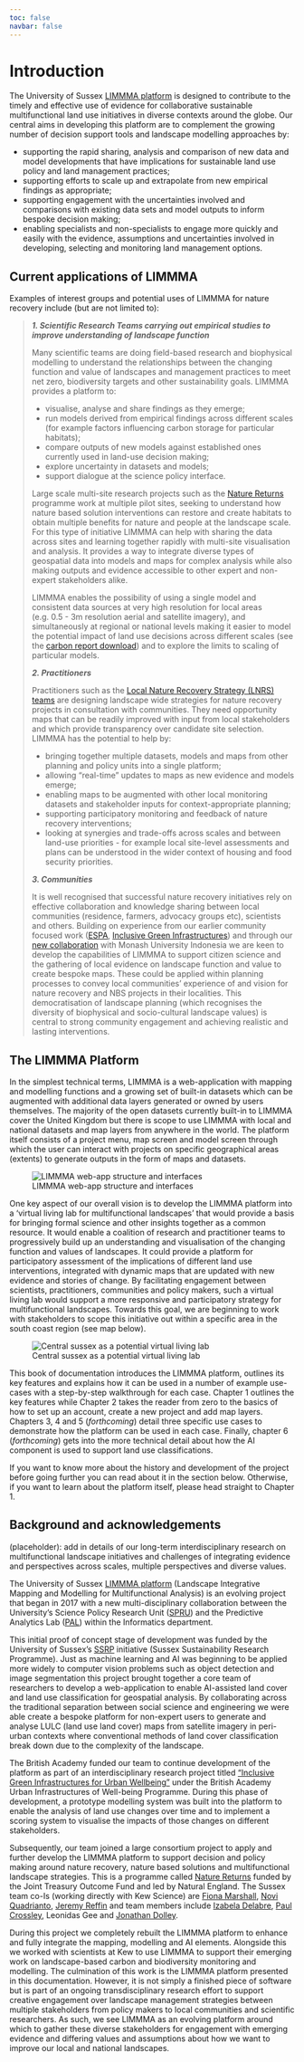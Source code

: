 ```yaml
---
toc: false
navbar: false
---
```


# Introduction {.unnumbered}

The University of Sussex [LIMMMA platform](https://landscapes.wearepal.ai/) is designed to contribute to the timely and effective use of evidence for collaborative sustainable multifunctional land use initiatives in diverse contexts around the globe. Our central aims in developing this platform are to complement the growing number of decision support tools and landscape modelling approaches by:

- supporting the rapid sharing, analysis and comparison of new data and model developments that have implications for sustainable land use  policy and land management practices;
- supporting efforts to scale up and extrapolate from new empirical findings as appropriate;
- supporting engagement with the uncertainties involved and comparisons with existing data sets and model outputs to inform bespoke decision making;
- enabling specialists and non-specialists to engage more quickly and easily with the evidence, assumptions and uncertainties involved in developing, selecting and monitoring land management options.

## Current applications of LIMMMA {.unnumbered}

Examples of interest groups and potential uses of LIMMMA for nature recovery include (but are not limited to):

> ***1. Scientific Research Teams carrying out empirical studies to improve understanding of landscape function***
>
> Many scientific teams are doing field-based research and biophysical modelling to understand the relationships between the changing function and value of landscapes and management practices to meet net zero, biodiversity targets and other sustainability goals. LIMMMA provides a platform to:
>
> - visualise, analyse and share findings as they emerge;
> - run models derived from empirical findings across different scales (for example factors influencing carbon storage for particular habitats);
> - compare outputs of new models against established ones currently used in land-use decision making;
> - explore uncertainty in datasets and models;
> - support dialogue at the science policy interface.
>
> Large scale multi-site research projects such as the [Nature Returns](https://publications.naturalengland.org.uk/publication/5924090708492288) programme work at multiple pilot sites, seeking to understand how nature based solution interventions can restore and create habitats to obtain multiple benefits for nature and people at the landscape scale. For this type of initiative LIMMMA can help with sharing the data across sites and learning together rapidly with multi-site visualisation and analysis. It provides a way to integrate diverse types of geospatial data into models and maps for complex analysis while also making outputs and evidence accessible to other expert and non-expert stakeholders alike. 
>
> LIMMMA enables the possibility of using a single model and consistent data sources at very high resolution for local areas (e.g. 0.5 - 3m resolution aerial and satellite imagery), and simultaneously at regional or national levels making it easier to model the potential impact of land use decisions across different scales (see the [carbon report download](files/Carbon_Project_March_2025_v0.3.pdf)) and to explore the limits to scaling of particular models.
>
> ***2. Practitioners***
>
> Practitioners such as the [Local Nature Recovery Strategy (LNRS) teams](https://www.sussexnaturerecovery.org.uk) are designing landscape wide strategies for nature recovery projects in consultation with communities. They need opportunity maps that can be readily improved with input from local stakeholders and which provide transparency over candidate site selection. LIMMMA has the potential to help by:
>
> - bringing together multiple datasets, models and maps from other planning and policy units into a single platform;
> - allowing "real-time" updates to maps as new evidence and models emerge; 
> - enabling maps to be augmented with other local monitoring datasets and stakeholder inputs for context-appropriate planning;
> - supporting participatory monitoring and feedback of nature recovery interventions;
> - looking at synergies and trade-offs across scales and between land-use priorities - for example local site-level assessments and plans can be understood in the wider context of housing and food security priorities.
>
> ***3. Communities***
>
> It is well recognised that successful nature recovery initiatives rely on effective collaboration and knowledge sharing between local communities (residence, farmers, advocacy groups etc), scientists and others. Building on experience from our earlier community focused work ([ESPA](https://www.espa.ac.uk/projects/ne-l001292-1), [Inclusive Green Infrastructures](https://agri-food-transformations.netlify.app/)) and through our [new collaboration](https://www.gcbc.org.uk/project/exploring-sustainable-land-use-pathways-for-ecosystems-food-security-and-poverty-alleviation-opportunities-for-indonesias-food-estate-programme/) with Monash University Indonesia we are keen to develop the capabilities of LIMMMA to support citizen science and the gathering of local evidence on landscape function and value to create bespoke maps. These could be applied within planning processes to convey local communities' experience of and vision for nature recovery and NBS projects in their localities. This democratisation of landscape planning (which recognises the diversity of biophysical and socio-cultural landscape values) is central to strong community engagement and achieving realistic and lasting interventions.

## The LIMMMA Platform

In the simplest technical terms, LIMMMA is a web-application with mapping and modelling functions and a growing set of built-in datasets which can be augmented with additional data layers generated or owned by users themselves. The majority of the open datasets currently built-in to LIMMMA cover the United Kingdom but there is scope to use LIMMMA with local and national datasets and map layers from anywhere in the world. The platform itself consists of a project menu, map screen and model screen through which the user can interact with projects on specific geographical areas (extents) to generate outputs in the form of maps and datasets.

![LIMMMA web-app structure and interfaces](images/project-extent-map-model-output.png)

One key aspect of our overall vision is to develop the LIMMMA platform into a 'virtual living lab for multifunctional landscapes' that would provide a basis for bringing formal science and other insights together as a common resource. It would enable a coalition of research and practitioner teams to progressively build up an understanding and visualisation of the changing function and values of landscapes. It could provide a platform for participatory assessment of the implications of different land use interventions, integrated with dynamic maps that are updated with new evidence and stories of change. By facilitating engagement between scientists, practitioners, communities and policy makers, such a virtual living lab would support a more responsive and participatory strategy for multifunctional landscapes. Towards this goal, we are beginning to work with stakeholders to scope this initiative out within a specific area in the south coast region (see map below).

![Central sussex as a potential virtual living lab](images/index-intro/central-sussex.png)

This book of documentation introduces the LIMMMA platform, outlines its key features and explains how it can be used in a number of example use-cases with a step-by-step walkthrough for each case.
Chapter 1 outlines the key features while Chapter 2 takes the reader from zero to the basics of how to set up an account, create a new project and add map layers.
Chapters 3, 4 and 5 (*forthcoming*) detail three specific use cases to demonstrate how the platform can be used in each case.
Finally, chapter 6 (*forthcoming*) gets into the more technical detail about how the AI component is used to support land use classifications.

If you want to know more about the history and development of the project before going further you can read about it in the section below. Otherwise, if you want to learn about the platform itself, please head straight to Chapter 1.

## Background and acknowledgements {.unnumbered}

(placeholder): add in details of our long-term interdisciplinary research on multifunctional landscape initiatives and challenges of integrating evidence and perspectives across scales, multiple perspectives and diverse values.

The University of Sussex [LIMMMA platform](https://landscapes.wearepal.ai/) (Landscape Integrative Mapping and Modelling for Multifunctional Analysis) is an evolving project that began in 2017 with a new multi-disciplinary collaboration between the University's Science Policy Research Unit ([SPRU](https://www.sussex.ac.uk/business-school/people-and-departments/spru)) and the Predictive Analytics Lab ([PAL](https://wearepal.ai)) within the Informatics department.

This initial proof of concept stage of development was funded by the University of Sussex's [SSRP](https://www.sussex.ac.uk/research/centres/sussex-sustainability-research-programme/) initiative (Sussex Sustainability Research Programme). Just as machine learning and AI was beginning to be applied more widely to computer vision problems such as object detection and image segmentation this project brought together a core team of researchers to develop a web-application to enable AI-assisted land cover and land use classification for geospatial analysis.
By collaborating across the traditional separation between social science and engineering we were able create a bespoke platform for non-expert users to generate and analyse LULC (land use land cover) maps from satellite imagery in peri-urban contexts where conventional methods of land cover classification break down due to the complexity of the landscape.

The British Academy funded our team to continue development of the platform as part of an interdisciplinary research project titled [“Inclusive Green Infrastructures for Urban Wellbeing”](https://agri-food-transformations.netlify.app/) under the British Academy Urban Infrastructures of Well-being Programme.
During this phase of development, a prototype modelling system was built into the platform to enable the analysis of land use changes over time and to implement a scoring system to visualise the impacts of those changes on different stakeholders.

Subsequently, our team joined a large consortium project to apply and further develop the LIMMMA platform to support decision and policy making around nature recovery, nature based solutions and multifunctional landscape strategies. This is a programme called [Nature Returns](https://www.kew.org/science/nature-returns) funded by the Joint Treasury Outcome Fund and led by Natural England. The Sussex team co-Is (working directly with Kew Science) are [Fiona Marshall](https://profiles.sussex.ac.uk/p174494-fiona-marshall), [Novi Quadrianto](https://profiles.sussex.ac.uk/p335583-novi-quadrianto), [Jeremy Reffin](https://profiles.sussex.ac.uk/p78802-jeremy-reffin) and team members include [Izabela Delabre](https://www.bbk.ac.uk/our-staff/profile/9301964/izabela-delabre), [Paul Crossley](https://profiles.sussex.ac.uk/p592943-paul-crossley), Leonidas Gee and [Jonathan Dolley](https://profiles.sussex.ac.uk/p133363-jonathan-dolley).

During this project we completely rebuilt the LIMMMA platform to enhance and fully integrate the mapping, modelling and AI elements. Alongside this we worked with scientists at Kew to use LIMMMA to support their emerging work on landscape-based carbon and biodiversity monitoring and modelling. The culmination of this work is the LIMMMA platform presented in this documentation. However, it is not simply a finished piece of software but is part of an ongoing transdisciplinary research effort to support creative engagement over landscape management strategies between multiple stakeholders from policy makers to local communities and scientific researchers. As such, we see LIMMMA as an evolving platform around which to gather these diverse stakeholders for engagement with emerging evidence and differing values and assumptions about how we want to improve our local and national landscapes.
